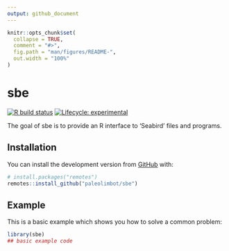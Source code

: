 ```yaml
---
output: github_document
---
```


<!-- README.md is generated from README.Rmd. Please edit that file -->

```r
knitr::opts_chunk$set(
  collapse = TRUE,
  comment = "#>",
  fig.path = "man/figures/README-",
  out.width = "100%"
)
```

# sbe

<!-- badges: start -->
[![R build status](https://github.com/paleolimbot/sbe/workflows/R-CMD-check/badge.svg)](https://github.com/paleolimbot/sbe/actions)
[![Lifecycle: experimental](https://img.shields.io/badge/lifecycle-experimental-orange.svg)](https://www.tidyverse.org/lifecycle/#experimental)
<!-- badges: end -->

The goal of sbe is to provide an R interface to 'Seabird' files and programs.

## Installation

You can install the development version from [GitHub](https://github.com/) with:

``` r
# install.packages("remotes")
remotes::install_github("paleolimbot/sbe")
```
## Example

This is a basic example which shows you how to solve a common problem:

```r
library(sbe)
## basic example code
```
